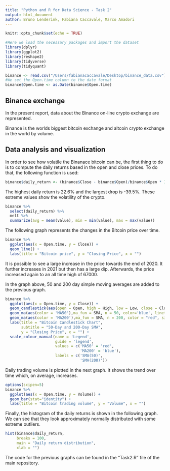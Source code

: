 ```yaml
---
title: "Python and R for Data Science - Task 2"
output: html_document
author: Bruno Lenderink, Fabiana Caccavale, Marco Amadori
---
```


```r
knitr::opts_chunk$set(echo = TRUE)
```
```r
#Here we load the necessary packages and import the dataset
library(dplyr)
library(ggplot2)
library(reshape2)
library(tidyverse)
library(tidyquant)

binance <- read.csv("/Users/fabianacaccavale/Desktop/binance_data.csv")
#We set the Open.time column to the date format
binance$Open.time <- as.Date(binance$Open.time)
```


## Binance exchange


In the present report, data about the Binance on-line crypto exchange are represented.

Binance is the worlds biggest bitcoin exchange and altcoin crypto exchange in the world by volume.

## Data analysis and visualization
In order to see how volatile the Binanace bitcoin can be, the first thing to do is to compute the daily returns based in the open and close prices.
To do that, the following function is used:

```r
binance$daily_return <- (binance$Close - binance$Open)/binance$Open * 100
```

The highest daily return is 22.6% and the largest drop is -39.5%. These extreme values show the volatility of the crypto.
```r
binance %>% 
  select(daily_return) %>%
  melt %>%
  summarize(avg = mean(value), min = min(value), max = max(value))
```

The following graph represents the changes in the Bitcoin price over time. 

```r
binance %>%
  ggplot(aes(x = Open.time, y = Close)) +
  geom_line() +
  labs(title = "Bitcoin price", y = "Closing Price", x = "")
```

It is possible to see a large increase in the price towards the end of 2020. It further increases in 2021 but then has a large dip. Afterwards, the price increased again to an all time high of 67000.

In the graph above, 50 and 200 day simple moving averages are added to the previous graph.

```r
binance %>%
  ggplot(aes(x = Open.time, y = Close)) +
  geom_candlestick(aes(open = Open, high = High, low = Low, close = Close)) +
  geom_ma(aes(color = 'MA50'),ma_fun = SMA, n = 50, color='blue', linetype = 5, size = 1.25) +
  geom_ma(aes(color = 'MA200'),ma_fun = SMA, n = 200, color = "red", size = 1.25) + 
  labs(title = "Bitcoin Candlestick Chart", 
       subtitle = "50-Day and 200-Day SMA", 
       y = "Closing Price", x = "") +
  scale_colour_manual(name = 'Legend', 
                      guide = 'legend',
                      values = c('MA50' = 'red',
                                 'MA200' = 'blue'), 
                      labels = c('SMA(50)',
                                 'SMA(200)'))
```

Daily trading volume is plotted in the next graph. It shows the trend over time which, on average, increases.

```r
options(scipen=5)
binance %>%
  ggplot(aes(x = Open.time, y = Volume)) +
  geom_bar(stat="identity") +
  labs(title = "Bitcoin trading volume", y = "Volume", x = "") 
```

Finally, the histogram of the daily returns is shown in the following graph.
We can see that they look approximately normally distributed with some extreme outliers.

```r
hist(binance$daily_return,
     breaks = 100,
     main = "Daily return distribution",
     xlab = "")  
```

The code for the previous graphs can be found in the "Task2.R" file of the main repository.
